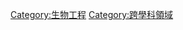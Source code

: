 {{Catnav|頁面分類|人类社会|科技|工程技术}}
{{Catnav|頁面分類|人类社会|知識|科技|工程技术}}
{{Catnav|頁面分類|人类社会|知識|科学|医学}}
{{Catnav|頁面分類|人类社会|生活|医学}}
{{Commonscat|Biomedical engineering}}

[[Category:生物工程|Category:生物工程]]
[[Category:跨學科領域|Category:跨學科領域]]